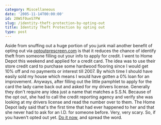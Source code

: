 ```yaml
---
category: Miscellaneous
date: '2005-11-14T00:00:00'
id: 20WSf0ueS7PW
slug: /identity-theft-protection-by-opting-out
title: Identity Theft Protection by opting out
type: post
---
```


Aside from snuffing out a huge portion of you junk mail another
benefit of opting out via
[optoutprescreen.com](http://www.optoutprescreen.com/) is that it
reduces the chance of identify theft from someone filling out your
info to apply for credit. I went to Home Depot this weekend and
applied for a credit card. The idea was to use their store credit
card to purchase some hardwood flooring since I would get 10% off
and no payments or interest till 2007. By which time I should have
easily sold my house which means I would have gotten a 0% loan for
an improvement. Anyways, after filling out the little pamphlet to
apply for the card the lady came back out and asked for my drivers
license. Generally they don't require any idea just a name that
matches a S.S.N. Because of the opt out, she had to call the credit
reporting agency and verify she was looking at my drivers license
and read the number over to them. The Home Depot lady said that's
the first time that had ever happened to her and that she never had
to ask for an I.D. for someone before. Very, very scary. So, if you
haven't opted out yet.
[Do it now](http://www.optoutprescreen.com/), and spread the word.